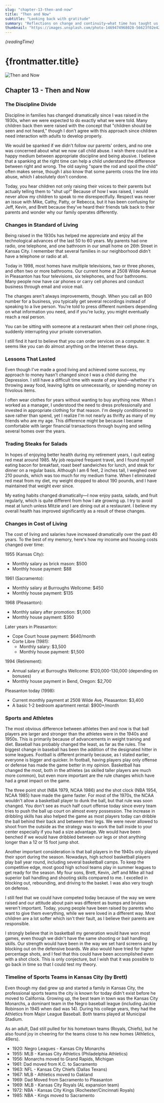 ```yaml
---
slug: "chapter-13-then-and-now"
title: "Then and Now"
subtitle: "Looking back with gratitude"
summary: "Reflections on change and continuity—what time has taught us and what has remained constant."
thumbnail: "https://images.unsplash.com/photo-1469474968028-56623f02e42e?auto=format&fit=crop&w=1200&h=675&q=80"
---
```


_{readingTime}_

# {frontmatter.title}

<Image
  src="https://images.unsplash.com/photo-1469474968028-56623f02e42e?auto=format&fit=crop&w=1200&h=675&q=80"
  alt="Then and Now"
  width={1000}
  height={1000}
/>

## Chapter 13 - Then and Now

### The Discipline Divide

Discipline in families has changed dramatically since I was raised in the 1930s,
when we were expected to do exactly what we were told. Many children back then
were raised with the concept that "children should be seen and not heard,"
though I don't agree with this approach since children need interaction with
adults to develop properly.

We would be spanked if we didn't follow our parents' orders, and no one was
concerned about what we now call child abuse. I wish there could be a happy
medium between appropriate discipline and being abusive. I believe that a
spanking at the right time can help a child understand the difference between
right and wrong. The old saying "spare the rod and spoil the child" often makes
sense, though I also know that some parents cross the line into abuse, which I
absolutely don't condone.

Today, you hear children not only raising their voices to their parents but
actually telling them to "shut up!" Because of how I was raised, I would never
allow my children to speak to me disrespectfully. Respect was never an issue
with Mike, Cathy, Patty, or Rebecca, but it has been confusing for Jeff, Kevin,
and Brett because they've heard their friends talk back to their parents and
wonder why our family operates differently.

### Changes in Standard of Living

Being raised in the 1930s has helped me appreciate and enjoy all the
technological advances of the last 50 to 60 years. My parents had one radio, one
telephone, and one bathroom in our small home on 26th Street in Kansas City. I
remember that several families in our neighborhood didn't have a telephone or
radio at all.

Today in 1998, most homes have multiple televisions, two or three phones, and
often two or more bathrooms. Our current home at 2508 Wilde Avenue in Pleasanton
has four televisions, six telephones, and four bathrooms. Many people now have
car phones or carry cell phones and conduct business through email and voice
mail.

The changes aren't always improvements, though. When you call an 800 number for
a business, you typically get several recordings instead of speaking to a live
person. You're told to press different numbers depending on what information you
need, and if you're lucky, you might eventually reach a real person.

You can be sitting with someone at a restaurant when their cell phone rings,
suddenly interrupting your private conversation.

I still find it hard to believe that you can order services on a computer. It
seems like you can do almost anything on the Internet these days.

### Lessons That Lasted

Even though I've made a good living and achieved some success, my approach to
money hasn't changed since I was a child during the Depression. I still have a
difficult time with waste of any kind—whether it's throwing away food, leaving
lights on unnecessarily, or spending money on frivolous items.

I often wear clothes for years without wanting to buy anything new. When I
worked as a manager, I understood the need to dress professionally and invested
in appropriate clothing for that reason. I'm deeply conditioned to save rather
than spend, yet I realize I'm not nearly as thrifty as many of my friends who
are my age. This difference might be because I became comfortable with larger
financial transactions through buying and selling several homes over the years.

### Trading Steaks for Salads

In hopes of enjoying better health during my retirement years, I quit eating red
meat around 1985. My job required frequent travel, and I found myself eating
bacon for breakfast, roast beef sandwiches for lunch, and steak for dinner on a
regular basis. Although I am 6 feet, 2 inches tall, I weighed over 210 pounds,
which was too much for my medium frame. When I eliminated red meat from my diet,
my weight dropped to about 190 pounds, and I have maintained that weight ever
since.

My eating habits changed dramatically—I now enjoy pasta, salads, and fruit
regularly, which is quite different from how I ate growing up. I try to avoid
meat at lunch unless Mitzie and I are dining out at a restaurant. I believe my
overall health has improved significantly as a result of these changes.

### Changes in Cost of Living

The cost of living and salaries have increased dramatically over the past 40
years. To the best of my memory, here's how my income and housing costs changed
over time:

1955 (Kansas City):

- Monthly salary as brick mason: $500
- Monthly house payment: $88

1961 (Sacramento):

- Monthly salary at Burroughs Wellcome: $450
- Monthly house payment: $135

1968 (Pleasanton):

- Monthly salary after promotion: $1,000
- Monthly house payment: $350

Later years in Pleasanton:

- Cope Court house payment: $640/month
- Corte Libre (1981):
  - Monthly salary: $3,500
  - Monthly house payment: $1,500

1994 (Retirement):

- Annual salary at Burroughs Wellcome: $120,000-130,000 (depending on bonuses)
- Monthly house payment in Bend, Oregon: $2,700

Pleasanton today (1998):

- Current monthly payment at 2508 Wilde Ave, Pleasanton: $3,400
- A basic 1-2 bedroom apartment rental: $900+/month

### Sports and Athletes

The most obvious difference between athletes then and now is that ball players
are larger and stronger than the athletes were in the 1940s and 1950s. This is
primarily because of advancements in weight training and diet. Baseball has
probably changed the least, as far as the rules. The biggest change in baseball
has been the addition of the designated hitter in some leagues. Football is
different primarily because, as I stated earlier, everyone is bigger and
quicker. In football, having players play only offense or defense has made the
game better in my opinion. Basketball has changed the most, both in the athletes
(as skilled taller players are much more common), but even more important are
the rule changes which have had a great impact on the game.

The three point shot (NBA 1979, NCAA 1986) and the shot clock (NBA 1954,
NCAA 1985) have made the game faster. For most of the 1970s, the NCAA wouldn't
allow a basketball player to dunk the ball, but that rule was soon changed. You
don't see as much half court offense today since every team tries to push the
ball up court on almost every possession. The increase in dribbling skills has
also helped the game as most players today can dribble the ball behind their
back and between their legs. We were never allowed to shoot from the outside as
the strategy was to work the ball inside to your center especially if you had a
size advantage. We would have been benched if we would have dribbled between our
legs or shot anything longer than a 12 or 15 foot jump shot.

Another important consideration is that ball players in the 1940s only played
their sport during the season. Nowadays, high school basketball players play
ball year round, including several basketball camps. To keep the competitive
edge, most good high school teams play in summer leagues to get ready for the
season. My four sons, Brett, Kevin, Jeff and Mike all had superior ball handling
and shooting skills compared to me. I excelled in blocking out, rebounding, and
driving to the basket. I was also very tough on defense.

I still feel that we could have competed today because of the way we were raised
and our attitude about pain was different as bumps and bruises weren't
important. Today, young people have been raised by parents who want to give them
everything, while we were loved in a different way. Most children are a lot
softer which isn't their fault, as I believe their parents are responsible.

I strongly believe that in basketball my generation would have won most games,
even though we didn't have the same shooting or ball handling skills. Our
strength would have been in the way we set hard screens and by blocking out on
the defensive boards. We also would have tried for higher percentage shots, and
I feel that this could have been accomplished even with a shot clock. This is
only conjecture, but I wish that it was possible to go back in time so that I
could test my theory.

### Timeline of Sports Teams in Kansas City (by Brett)

Even though my dad grew up and started a family in Kansas City, the professional
sports teams the city is known for today didn't exist before he moved to
California. Growing up, the best team in town was the Kansas City Monarchs, a
dominant team in the Negro baseball league (including Jackie Robinson in 1945
when dad was 14). During his college years, they had the Athletics from Major
League Baseball. Both teams played at Municipal Stadium.

As an adult, Dad still pulled for his hometown teams (Royals, Chiefs), but he
also found joy in cheering for the teams close to his new homes (Athletics,
49ers).

- 1920: Negro Leagues - Kansas City Monarchs
- 1955: MLB - Kansas City Athletics (Philadelphia Athletics)
- 1956: Monarchs moved to Grand Rapids, Michigan
- 1961: Dad moved from K.C. to Sacramento
- 1963: NFL - Kansas City Chiefs (Dallas Texans)
- 1967: MLB - Athletics moved to Oakland
- 1969: Dad Moved from Sacramento to Pleasanton
- 1969: MLB - Kansas City Royals (AL expansion team)
- 1972: NBA - Kansas City Kings (Rochester/Cincinnati Royals)
- 1985: NBA - Kings moved to Sacramento
